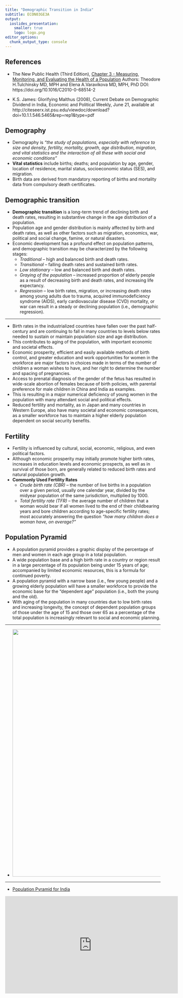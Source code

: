 ```yaml
---
title: "Demographic Transition in India"
subtitle: ECON03GE3A
output:  
  ioslides_presentation:
    smaller: true
    logo: logo.png
editor_options: 
  chunk_output_type: console
---
```


## References

- The New Public Health (Third Edition), [Chapter 3 - Measuring, Monitoring, and Evaluating the Health of a Population](5.DemographicTransition/demography.pdf) Authors: Theodore H.Tulchinsky MD, MPH and Elena A.Varavikova MD, MPH, PhD DOI: https://doi.org/10.1016/C2010-0-68514-2


- K.S. James: Glorifying Malthus (2008), Current Debate on Demographic Dividend in India, Economic and Political Weekly, June 21, available at http://citeseerx.ist.psu.edu/viewdoc/download?doi=10.1.1.546.5465&rep=rep1&type=pdf

## Demography
- Demography is *“the study of populations, especially with reference to size and density, fertility, mortality, growth, age distribution, migration, and vital statistics and the interaction of all these with social and economic conditions”*
- **Vital statistics** include births; deaths; and population by age, gender, location of residence, marital status, socioeconomic status (SES), and migration. 
- Birth data are derived from mandatory reporting of births and mortality data from compulsory death certificates.

## Demographic transition
- **Demographic transition** is a long-term trend of declining birth and death rates, resulting in substantive change in the age distribution of a population. 
- Population age and gender distribution is mainly affected by birth and death rates, as well as other factors such as migration, economics, war, political and social change, famine, or natural disasters. 
- Economic development has a profound effect on population patterns, and demographic transition may be characterized by the following stages:
  - *Traditional* – high and balanced birth and death rates.
  - *Transitional* – falling death rates and sustained birth rates.
  - *Low stationary* – low and balanced birth and death rates.
  - *Graying of the population* – increased proportion of elderly people as a result of decreasing birth and death rates, and increasing life expectancy.
  - *Regression* – low birth rates, migration, or increasing death rates among young adults due to trauma, acquired immunodeficiency syndrome (AIDS), early cardiovascular disease (CVD) mortality, or war can result in a steady or declining population (i.e., demographic regression).
  
---

- Birth rates in the industrialized countries have fallen over the past half-century and are continuing to fall in many countries to levels below rates needed to sustain or maintain population size and age distribution. 
- This contributes to aging of the population, with important economic and societal effects. 
- Economic prosperity, efficient and easily available methods of birth control, and greater education and work opportunities for women in the workforce are major factors in choices made in terms of the number of children a
woman wishes to have, and her right to determine the number and spacing of pregnancies. 
- Access to prenatal diagnosis of the gender of the fetus has resulted in wide-scale abortion of females because of birth policies, with parental preference for male children in China and India as examples. 
- This is resulting in a major numerical deficiency of young women in the population with many attendant social and political effects. 
- Reduced fertility and mortality, as in Japan and many countries in Western Europe, also have many societal and economic consequences, as a smaller workforce has to maintain a higher elderly population dependent on social security benefits.


## Fertility
- Fertility is influenced by cultural, social, economic, religious, and even political factors. 
- Although economic prosperity may initially promote higher birth rates, increases in education levels and economic prospects, as well as in survival of those born, are generally related to reduced birth rates and natural population growth.
- **Commonly Used Fertility Rates**
  - *Crude birth rate (CBR)* – the number of live births in a population over a given period, usually one calendar year, divided by the midyear population of the same jurisdiction, multiplied by 1000.
  - *Total fertility rate (TFR)* – the average number of children that a woman would bear if all women lived to the end of their childbearing years and bore children according to age-specific fertility rates; most accurately answering the question *“how many children does a woman have, on average?"*
  
## Population Pyramid
- A population pyramid provides a graphic display of the percentage of men and women in each age group in a total
population. 
- A wide population base and a high birth rate in a country or region result in a large percentage of its population being under 15 years of age; accompanied by limited economic resources, this is a formula for continued poverty. 
- A population pyramid with a narrow base (i.e., few young people) and a growing elderly population will have a smaller workforce to provide the economic base for the “dependent age” population (i.e., both the young and the old). 
- With aging of the population in many countries due to low birth rates and increasing longevity, the concept of dependent population groups of those under the age of 15 and those over 65 as a percentage of the total population is increasingly relevant to social and economic planning.

---

- ![](5.DemographicTransition/fig3.2.PNG){width=800px}

---


- [Population Pyramid for India](https://www.populationpyramid.net/india/)

<iframe width="560" height="315" src="https://www.populationpyramid.net/india/" title="Population Pyramid for India" frameborder="0" allow="accelerometer; autoplay; clipboard-write; encrypted-media; gyroscope; picture-in-picture" allowfullscreen></iframe>
